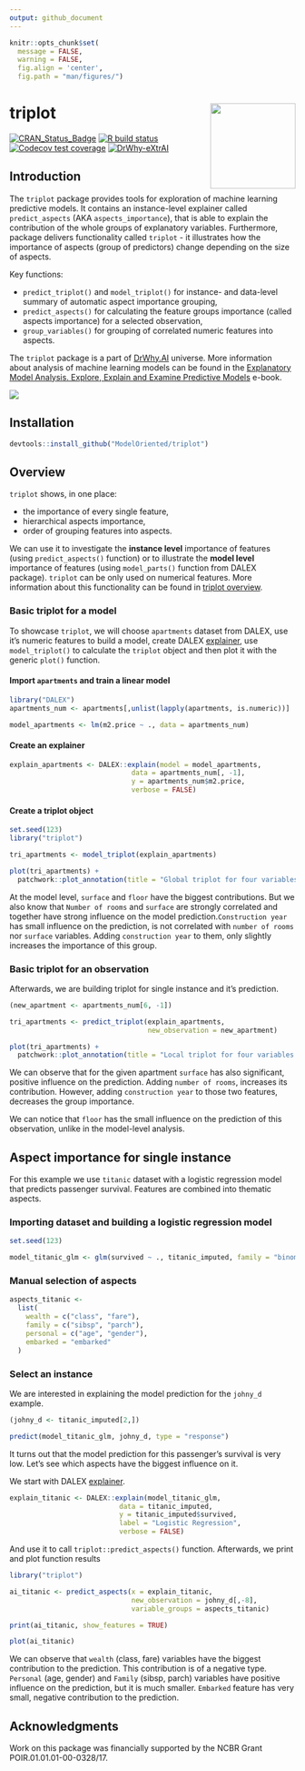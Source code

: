 ```yaml
---
output: github_document
---
```


```r
knitr::opts_chunk$set(
  message = FALSE, 
  warning = FALSE,
  fig.align = 'center', 
  fig.path = "man/figures/")

```

# triplot <img src="man/figures/logo.png" align="right" width="150"/>

<!-- badges: start -->
[![CRAN_Status_Badge](https://www.r-pkg.org/badges/version/triplot)](https://cran.r-project.org/package=triplot)
[![R build status](https://github.com/ModelOriented/triplot/workflows/R-CMD-check/badge.svg)](https://github.com/ModelOriented/triplot/actions?query=workflow%3AR-CMD-check)
[![Codecov test coverage](https://codecov.io/gh/ModelOriented/triplot/branch/master/graph/badge.svg)](https://codecov.io/gh/ModelOriented/triplot?branch=master)
[![DrWhy-eXtrAI](https://img.shields.io/badge/DrWhy-eXtrAI-4378bf)](http://drwhy.ai/#eXtraAI) 
<!-- badges: end -->


## Introduction

The `triplot` package provides tools for exploration of machine learning predictive models. It contains an instance-level explainer called `predict_aspects` (AKA `aspects_importance`), that is able to explain the contribution of the whole groups of explanatory variables. Furthermore, package delivers functionality called `triplot` - it illustrates how the importance of aspects (group of predictors) change depending on the size of aspects.

Key functions: 

* `predict_triplot()` and `model_triplot()` for instance- and data-level summary of automatic aspect importance grouping, 
* `predict_aspects()` for calculating the feature groups importance (called aspects importance) for a selected observation, 
* `group_variables()` for grouping of correlated numeric features into aspects.

The `triplot` package is a part of [DrWhy.AI](http://DrWhy.AI) universe. More information about analysis of machine learning models can be found in
the [Explanatory Model Analysis. Explore, Explain and Examine Predictive Models](https://pbiecek.github.io/ema/) e-book.

![](README_files/triplot_explained.gif)

## Installation

```r
devtools::install_github("ModelOriented/triplot")
```


## Overview

`triplot` shows, in one place: 

* the importance of every single feature,
* hierarchical aspects importance, 
* order of grouping features into aspects. 

We can use it to investigate the **instance level** importance of features (using `predict_aspects()` function) or to illustrate the **model level** importance of features (using `model_parts()` function from DALEX package). `triplot` can be only used on numerical features. More information about this functionality can be found in [triplot overview](https://modeloriented.github.io/triplot/articles/vignette_aspect_importance.html#hierarchical-aspects-importance-1).

### Basic triplot for a model

To showcase `triplot`, we will choose `apartments` dataset from DALEX, use it's numeric features to build a model, create DALEX [explainer](https://modeloriented.github.io/DALEX/reference/explain.html), use  `model_triplot()` to calculate the `triplot` object and then plot it with the generic `plot()` function. 

#### Import `apartments` and train a linear model

```r
library("DALEX")
apartments_num <- apartments[,unlist(lapply(apartments, is.numeric))]

model_apartments <- lm(m2.price ~ ., data = apartments_num)
```
  
#### Create an explainer

```r
explain_apartments <- DALEX::explain(model = model_apartments, 
                              data = apartments_num[, -1],
                              y = apartments_num$m2.price,
                              verbose = FALSE)
```

#### Create a triplot object

```r
set.seed(123)
library("triplot")

tri_apartments <- model_triplot(explain_apartments)

plot(tri_apartments) + 
  patchwork::plot_annotation(title = "Global triplot for four variables in the linear model")
```

At the model level, `surface` and `floor` have the biggest contributions. But we also know that `Number of rooms` and `surface` are strongly correlated and together have strong influence on the model prediction.`Construction year` has small influence on the prediction, is not correlated with `number of rooms` nor `surface` variables. Adding `construction year` to them, only slightly increases the importance of this group.

### Basic triplot for an observation

Afterwards, we are building triplot for single instance and it's prediction.

```r
(new_apartment <- apartments_num[6, -1])

tri_apartments <- predict_triplot(explain_apartments, 
                                  new_observation = new_apartment)

plot(tri_apartments) + 
  patchwork::plot_annotation(title = "Local triplot for four variables in the linear model")
```

We can observe that for the given apartment `surface` has also significant, positive influence on the prediction. Adding `number of rooms`, increases its contribution. However, adding `construction year` to those two features, decreases the group importance. 

We can notice that `floor` has the small influence on the prediction of this observation, unlike in the model-level analysis.


## Aspect importance for single instance

For this example we use `titanic` dataset with a logistic regression model that predicts passenger survival. Features are combined into thematic aspects.

### Importing dataset and building a logistic regression model

```r
set.seed(123)

model_titanic_glm <- glm(survived ~ ., titanic_imputed, family = "binomial")
```

### Manual selection of aspects

```r
aspects_titanic <-
  list(
    wealth = c("class", "fare"),
    family = c("sibsp", "parch"),
    personal = c("age", "gender"),
    embarked = "embarked"
  )
```

### Select an instance

We are interested in explaining the model prediction for the `johny_d` example.

```r
(johny_d <- titanic_imputed[2,])

predict(model_titanic_glm, johny_d, type = "response")
```

It turns out that the model prediction for this passenger's survival is very low. Let's see which aspects have the biggest influence on it.

We start with DALEX [explainer](https://modeloriented.github.io/DALEX/reference/explain.html). 

```r
explain_titanic <- DALEX::explain(model_titanic_glm, 
                           data = titanic_imputed,
                           y = titanic_imputed$survived,
                           label = "Logistic Regression",
                           verbose = FALSE)
```

And use it to call `triplot::predict_aspects()` function. 
Afterwards, we print and plot function results

```r
library("triplot")

ai_titanic <- predict_aspects(x = explain_titanic, 
                              new_observation = johny_d[,-8],
                              variable_groups = aspects_titanic)

print(ai_titanic, show_features = TRUE)

plot(ai_titanic)
```

We can observe that `wealth` (class, fare) variables have the biggest contribution to the prediction. This contribution is of a negative type. `Personal` (age, gender) and `Family` (sibsp, parch) variables have positive influence on the prediction, but it is much smaller. `Embarked` feature has very small, negative contribution to the prediction.  

## Acknowledgments

Work on this package was financially supported by the NCBR Grant POIR.01.01.01-00-0328/17. 

